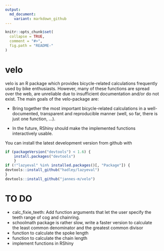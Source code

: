 ```yaml
---
output:
  md_document:
    variant: markdown_github
---
```


<!-- README.md is generated from README.Rmd. Please edit that file -->

```r
knitr::opts_chunk$set(
  collapse = TRUE,
  comment = "#>",
  fig.path = "README-"
)
```
# velo
velo is an R package which provides bicycle-related calculations frequently used by bike enthusiasts. However, many of these functions are spread over the web, are unreliable due to insufficient documentation and/or do not exist.
The main goals of the velo-package are:

* Bring together the most important bicycle-related calculations in a well-documented, transparent and reproducible manner (well, so far, there is just one function, ...).

* In the future, RShiny should make the implemented functions interactively usable.

You can install the latest development version from github with

```r
if (packageVersion("devtools") < 1.6) {
    install.packages("devtools")    
    }
if (!"lazyeval" %in% installed.packages()[, "Package"]) {
devtools::install_github("hadley/lazyeval")  
}
devtools::install_github("jannes-m/velo")
```

# TO DO
- calc_fixie_teeth: Add function arguments that let the user specify the teeth range of cog and chainring. 
- schoolmath package is rather slow, write a faster version to calculate the least common denominator and the greatest common divisor
- function to calculate the spoke length
- function to calculate the chain length
- implement functions in RShiny